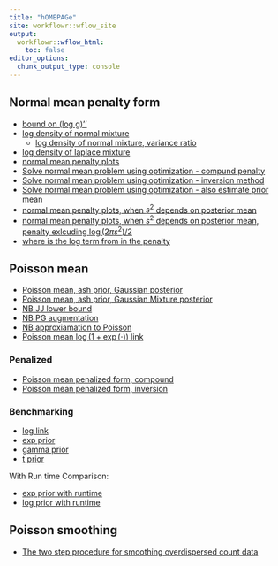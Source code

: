 ```yaml
---
title: "hOMEPAGe"
site: workflowr::wflow_site
output:
  workflowr::wflow_html:
    toc: false
editor_options:
  chunk_output_type: console
---
```




## Normal mean penalty form

* [bound on (log g)''](bound_log_marginal.html)
* [log density of normal mixture](log_gmm_concave.html)
  + [log density of normal mixture, variance ratio](log_gmm_concave_ratio.html)
* [log density of laplace mixture](log_lmm_concave.html)
* [normal mean penalty plots](normal_mean_penalty.html)
* [Solve normal mean problem using optimization - compund penalty](normal_mean_penalized_optimization.html)
* [Solve normal mean problem using optimization - inversion method](normal_mean_penalized_optimization_inversion.html)
* [Solve normal mean problem using optimization - also estimate prior mean](normal_mean_penalized_optimization_prior_mean.html)
* [normal mean penalty plots, when $s^2$ depends on posterior mean](normal_mean_penalty_glm_simplified.html)
* [normal mean penalty plots, when $s^2$ depends on posterior mean, penalty exlcuding $\log(2\pi s^2)/2$ ](remove_log_in penalty.html)
* [where is the log term from in the penalty](log_term_in_penalty.html)


## Poisson mean 

* [Poisson mean, ash prior, Gaussian posterior]()
* [Poisson mean, ash prior, Gaussian Mixture posterior]()
* [NB JJ lower bound](neg_binom_mean_lower_bound.html)
* [NB PG augmentation](neg_binom_mean_polya_gamma.html)
* [NB approxiamation to Poisson](nb_approx_poisson.html)
* [Poisson mean $\log(1+\exp(\cdot))$ link](pois_mean_log1exp.html)

### Penalized

* [Poisson mean penalized form, compound](pois_mean_penalized.html)
* [Poisson mean penalized form, inversion](pois_mean_penalized_inversion.html)

### Benchmarking

* [log link](log_link_benchmark_revised.html)
* [exp prior](exp_prior_benchmark.html)
* [gamma prior](gamma_prior_benchmark.html)
* [t prior](t_prior_benchmark_revise.html)

With Run time Comparison:

* [exp prior with runtime](exp_prior_runtime.html)
* [log prior with runtime](log_prior_runtime.html)

## Poisson smoothing 

* [The two step procedure for smoothing overdispersed count data](poisson_nugget_two_step.html)



